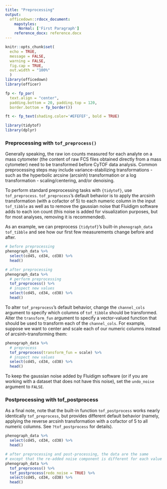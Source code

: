 ```yaml
---
title: "Preprocessing"
output: 
  officedown::rdocx_document:
    mapstyles:
      Normal: ['First Paragraph']
    reference_docx: reference.docx
---
```


```r
knitr::opts_chunk$set(
  echo = TRUE,
  message = FALSE, 
  warning = FALSE,
  fig.cap = TRUE, 
  out.width = "100%"
  )
library(officedown)
library(officer)

fp <- fp_par(
  text.align = "center", 
  padding.bottom = 20, padding.top = 120, 
  border.bottom = fp_border())

ft <- fp_text(shading.color='#EFEFEF', bold = TRUE)

library(tidytof)
library(dplyr)
```

### Preprocessing with `tof_preprocess()`

Generally speaking, the raw ion counts measured for each analyte on a mass cytometer (the content of raw FCS files obtained directly from a mass cytometer) need to be transformed before CyTOF data analysis. Common preprocessing steps may include variance-stabilizing transformations - such as the hyperbolic arcsine (arcsinh) transformation or a log transformation - scaling/centering, and/or denoising.

To perform standard preprocessing tasks with `{tidytof}`, use `tof_preprocess`. `tof_preprocess`'s default behavior is to apply the arcsinh transformation (with a cofactor of 5) to each numeric column in the input `tof_tibble` as well as to remove the gaussian noise that Fluidigm software adds to each ion count (this noise is added for visualization purposes, but for most analyses, removing it is recommended).

As an example, we can preprocess `{tidytof}`'s built-in `phenograph_data` `tof_tibble` and see how our first few measurements change before and after.

```r
# before preprocessing
phenograph_data %>% 
  select(cd45, cd34, cd38) %>% 
  head()
```


```r
# after preprocessing
phenograph_data %>% 
  # perform preprocessing
  tof_preprocess() %>% 
  # inspect new values
  select(cd45, cd34, cd38) %>% 
  head()
```

To alter `tof_preprocess`'s default behavior, change the `channel_cols` argument to specify which columns of `tof_tibble` should be transformed. Alter the `transform_fun` argument to specify a vector-valued function that should be used to transform each of the `channel_cols`. For example, suppose we want to center and scale each of our numeric columns instead of arcsinh-transforming them: 

```r
phenograph_data %>% 
  # preprocess
  tof_preprocess(transform_fun = scale) %>% 
  # inspect new values
  select(cd45, cd34, cd38) %>% 
  head()
```

To keep the gaussian noise added by Fluidigm software (or if you are working with a dataset that does not have this noise), set the `undo_noise` argument to `FALSE`.

### Postprocessing with tof_postprocess

As a final note, note that the built-in function `tof_postprocess` works nearly identically `tof_preprocess`, but provides different default behavior (namely, applying the reverse arcsinh transformation with a cofactor of 5 to all numeric columns. See `?tof_postprocess` for details).

```r
phenograph_data %>% 
  select(cd45, cd34, cd38) %>% 
  head()

# after preprocessing and post-processing, the data are the same 
# except that the re-added noise component is different for each value 
phenograph_data %>% 
  tof_preprocess() %>% 
  tof_postprocess(redo_noise = TRUE) %>% 
  select(cd45, cd34, cd38) %>% 
  head()
```
